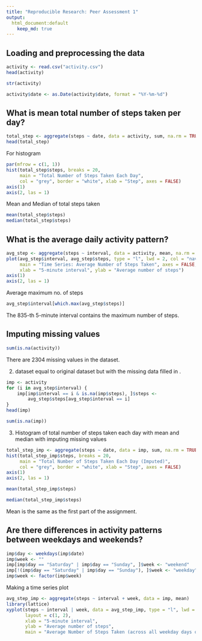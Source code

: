 ```yaml
---
title: "Reproducible Research: Peer Assessment 1"
output: 
  html_document:default
    keep_md: true
---
```



## Loading and preprocessing the data

```r
activity <- read.csv("activity.csv")
head(activity)
```

```r
str(activity)
```

```r
activity$date <- as.Date(activity$date, format = "%Y-%m-%d")
```


## What is mean total number of steps taken per day?

```r
total_step <- aggregate(steps ~ date, data = activity, sum, na.rm = TRUE)
head(total_step)
```

For histogram
```r
par(mfrow = c(1, 1))
hist(total_step$steps, breaks = 20, 
     main = "Total Number of Steps Taken Each Day",
     col = "grey", border = "white", xlab = "Step", axes = FALSE)
axis(1)
axis(2, las = 1)
```

Mean and Median of total steps taken
```r
mean(total_step$steps)
median(total_step$steps)
```

## What is the average daily activity pattern?

```r
avg_step <- aggregate(steps ~ interval, data = activity, mean, na.rm = TRUE)
plot(avg_step$interval, avg_step$steps, type = "l", lwd = 2, col = "navy",
     main = "Time Series: Average Number of Steps Taken", axes = FALSE,
     xlab = "5-minute interval", ylab = "Average number of steps")
axis(1)
axis(2, las = 1)
```

Average maximum no. of steps
```r
avg_step$interval[which.max(avg_step$steps)]
```

The 835-th 5-minute interval contains the maximum number of steps.

## Imputing missing values

```r
sum(is.na(activity))
```

There are 2304 missing values in the dataset. 

2) dataset equal to original dataset but with the missing data filled in .

```r
imp <- activity
for (i in avg_step$interval) {
    imp[imp$interval == i & is.na(imp$steps), ]$steps <- 
        avg_step$steps[avg_step$interval == i]
}
head(imp)

sum(is.na(imp))

```

3) Histogram of total number of steps taken each day with mean and median with imputing missing values

```r
total_step_imp <- aggregate(steps ~ date, data = imp, sum, na.rm = TRUE)
hist(total_step_imp$steps, breaks = 20, 
     main = "Total Number of Steps Taken Each Day (Imputed)",
     col = "grey", border = "white", xlab = "Step", axes = FALSE)
axis(1)
axis(2, las = 1)
```

```r
mean(total_step_imp$steps)
```

```r
median(total_step_imp$steps)
```

Mean is the same as the first part of the assignment.

## Are there differences in activity patterns between weekdays and weekends?

```r
imp$day <- weekdays(imp$date)
imp$week <- ""
imp[imp$day == "Saturday" | imp$day == "Sunday", ]$week <- "weekend"
imp[!(imp$day == "Saturday" | imp$day == "Sunday"), ]$week <- "weekday"
imp$week <- factor(imp$week)
```
Making a time series plot
```r
avg_step_imp <- aggregate(steps ~ interval + week, data = imp, mean)
library(lattice)
xyplot(steps ~ interval | week, data = avg_step_imp, type = "l", lwd = 2,
       layout = c(1, 2), 
       xlab = "5-minute interval", 
       ylab = "Average number of steps",
       main = "Average Number of Steps Taken (across all weekday days or weekend days)")
```





